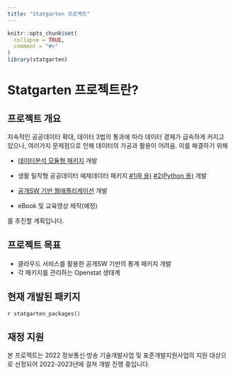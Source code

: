 ```yaml
---
title: "Statgarten 프로젝트"
---
```


```r
knitr::opts_chunk$set(
  collapse = TRUE,
  comment = "#>"
)
library(statgarten)
```

# Statgarten 프로젝트란?

## 프로젝트 개요

지속적인 공공데이터 확대, 데이터 3법의 통과에 따라 데이터 경제가 급속하게 커지고 있으나, 여러가지 문제점으로 인해 데이터의 가공과 활용이 어려움. 이를 해결하기 위해 

- [데이터분석 모듈형 패키지](https://github.com/statgarten) 개발

- 생활 밀착형 공공데이터 예제데이터 패키지 [#1(R 용)](https://github.com/statgarten/datatoys) [#2(Python 용)](https://github.com/statgarten/datatoys-python) 개발

- [공개SW 기반 웹애플리케이션](https://github.com/statgarten/door) 개발

- eBook 및 교육영상 제작(예정)

를 추진할 계획입니다.

## 프로젝트 목표

- 클라우드 서비스를 활용한 공개SW 기반의 통계 패키지 개발
- 각 패키지를 관리하는 Openstat 생태계

## 현재 개발된 패키지
`r statgarten_packages() `

## 재정 지원

본 프로젝트는 2022 정보통신·방송 기술개발사업 및 표준개발지원사업의 지원 대상으로 선정되어 2022-2023년에 걸쳐 개발 진행 중입니다.

